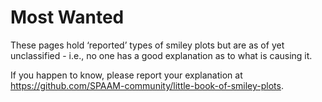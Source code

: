 # Most Wanted

These pages hold 'reported' types of smiley plots but are as of yet unclassified
- i.e., no one has a good explanation as to what is causing it.

If you happen to know, please report your explanation at
[https://github.com/SPAAM-community/little-book-of-smiley-plots](https://github.com/SPAAM-community/little-book-of-smiley-plots).
